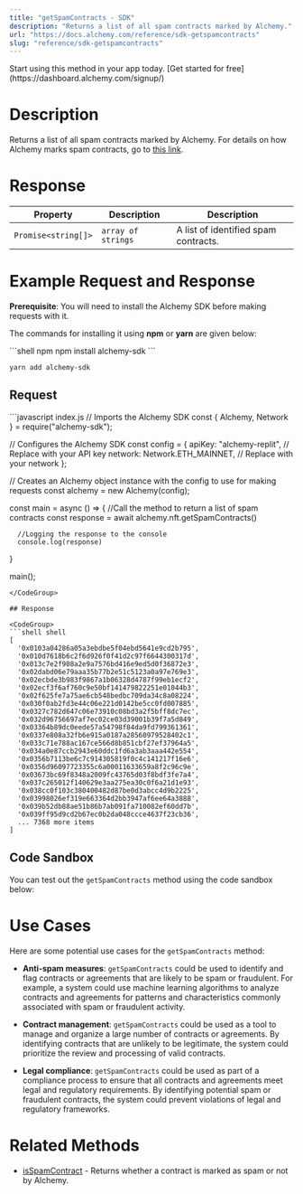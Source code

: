 ```yaml
---
title: "getSpamContracts - SDK"
description: "Returns a list of all spam contracts marked by Alchemy."
url: "https://docs.alchemy.com/reference/sdk-getspamcontracts"
slug: "reference/sdk-getspamcontracts"
---
```


<Tip title="Don’t have an API key?" icon="star">
  Start using this method in your app today. [Get started for free](https://dashboard.alchemy.com/signup/)
</Tip>

# Description

Returns a list of all spam contracts marked by Alchemy. For details on how Alchemy marks spam contracts, go to [this link](https://docs.alchemy.com/alchemy/enhanced-apis/nft-api/nft-api-faq#nft-spam-classification).

# Response

| Property            | Description        | Description                          |
| ------------------- | ------------------ | ------------------------------------ |
| `Promise<string[]>` | `array of strings` | A list of identified spam contracts. |

# Example Request and Response

**Prerequisite**: You will need to install the Alchemy SDK before making requests with it.

The commands for installing it using **npm** or **yarn** are given below:

<CodeGroup>
  ```shell npm
  npm install alchemy-sdk
  ```

  ```shell yarn
  yarn add alchemy-sdk
  ```
</CodeGroup>

## Request

<CodeGroup>
  ```javascript index.js
  // Imports the Alchemy SDK
  const { Alchemy, Network } = require("alchemy-sdk");

  // Configures the Alchemy SDK
  const config = {
      apiKey: "alchemy-replit", // Replace with your API key
      network: Network.ETH_MAINNET, // Replace with your network
  };

  // Creates an Alchemy object instance with the config to use for making requests
  const alchemy = new Alchemy(config);

  const main = async () => {
      //Call the method to return a list of spam contracts
      const response = await alchemy.nft.getSpamContracts()

      //Logging the response to the console
      console.log(response)
  }

  main();
  ```
</CodeGroup>

## Response

<CodeGroup>
  ```shell shell
  [
  	'0x0103a04286a05a3ebdbe5f04ebd5641e9cd2b795',
    '0x010d7618b6c2f6d926f0f41d2c97f6644300317d',
    '0x013c7e2f908a2e9a7576bd416e9ed5d0f36872e3',
    '0x02dabd06e79aaa35b77b2e51c5123a0a97e769e3',
    '0x02ecbde3b983f9867a1b06328d4787f99eb1ecf2',
    '0x02ecf3f6af760c9e50bf141479822251e01044b3',
    '0x02f625fe7a75ae6cb548bedbc709da34c8a08224',
    '0x030f0ab2fd3e44c06e221d0142be5cc0fd007885',
    '0x0327c782d647c06e73910c08bd3a2f5bff8dc7ec',
    '0x032d96756697af7ec02ce03d39001b39f7a5d849',
    '0x03364b89dc0eede57a54798f84da9fd799361361',
    '0x0337e808a32fb6e915a0187a28560979528402c1',
    '0x033c71e788ac167ce566d8b851cbf27ef37964a5',
    '0x034a0e87ccb2943e60ddc1fd6a3ab3aaa442e554',
    '0x0356b7113be6c7c914305819f0c4c141217f16e6',
    '0x0356d96097723355c6a00011633659a8f2c96c9e',
    '0x03673bc69f8348a2009fc43765d03f8bdf3fe7a4',
    '0x037c265012f140629e3aa275ea30c0f6a21d1e93',
    '0x038cc0f103c380400482d87be0d3abcc4d9b2225',
    '0x03998026ef319e663364d2bb3947af6ee64a3888',
    '0x039b52db88ae51b86b7ab091fa710082ef60dd7b',
    '0x039ff95d9cd2b67ec0b2da048ccce4637f23cb36',
    ... 7368 more items
  ]
  ```
</CodeGroup>

## Code Sandbox

You can test out the `getSpamContracts` method using the code sandbox below:

# Use Cases

Here are some potential use cases for the `getSpamContracts` method:

* **Anti-spam measures**: `getSpamContracts` could be used to identify and flag contracts or agreements that are likely to be spam or fraudulent. For example, a system could use machine learning algorithms to analyze contracts and agreements for patterns and characteristics commonly associated with spam or fraudulent activity.

* **Contract management**: `getSpamContracts` could be used as a tool to manage and organize a large number of contracts or agreements. By identifying contracts that are unlikely to be legitimate, the system could prioritize the review and processing of valid contracts.

* **Legal compliance**: `getSpamContracts` could be used as part of a compliance process to ensure that all contracts and agreements meet legal and regulatory requirements. By identifying potential spam or fraudulent contracts, the system could prevent violations of legal and regulatory frameworks.

# Related Methods

* [isSpamContract](/reference/isspamcontract-sdk) - Returns whether a contract is marked as spam or not by Alchemy.
